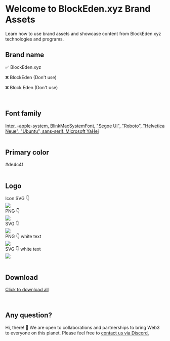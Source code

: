 # Welcome to BlockEden.xyz Brand Assets

Learn how to use brand assets and showcase content from BlockEden.xyz technologies and programs.

<div className="row">
  <div className="col"><h2>Brand name</h2></div>
  <div className="col">
    <p>✅ BlockEden.xyz</p>
    <p>❌ BlockEden (Don't use)</p>
    <p>❌ Block Eden (Don't use)</p>
  </div>
</div>

<br/>


<div className="row">
  <div className="col"><h2>Font family</h2></div>
  <div className="col">
    <a href="https://fonts.google.com/specimen/Inter" target="_blank">
      Inter, -apple-system, BlinkMacSystemFont, "Segoe UI", "Roboto", "Helvetica Neue", "Ubuntu", sans-serif, Microsoft
      YaHei
    </a>
  </div>
</div>

<br/>

<div className="row">
  <div className="col"><h2>Primary color</h2></div>
  <div className="col">
    #de4c4f
  </div>
</div>

<br/>

<div className="row">
  <div className="col"><h2>Logo</h2></div>
  <div className="col">
    <div>Icon SVG 👇</div>
    <img style={{width: "48px"}} src="/img/favicon.svg"/>
    <div>PNG 👇</div>
    <img src="https://tp-misc.b-cdn.net/blockeden/blockeden-xyz-black-text.png"/>
    <div>SVG 👇</div>
    <img src="https://tp-misc.b-cdn.net/blockeden/blockeden-xyz-black-text.svg"/>
    <div>PNG 👇 white text</div>
    <img style={{backgroundColor: "black", padding: "8px"}}
         src="https://tp-misc.b-cdn.net/blockeden/blockeden-xyz-white-text.png"/>
    <div>SVG 👇 white text</div>
    <img style={{backgroundColor: "black", padding: "8px"}}
         src="https://tp-misc.b-cdn.net/blockeden/blockeden-xyz-white-text.svg"/>
  </div>
</div>

<br/>

<div className="row">
  <div className="col"><h2>Download</h2></div>
  <div className="col">
    <p><a href="https://tp-misc.b-cdn.net/blockeden/BlockEden.xyz-Brand-Assets.zip">Click to download all</a></p>
  </div>
</div>

<br/>

<div className="row">
  <div className="col"><h2>Any question?</h2></div>
  <div className="col">
    <p>Hi, there! 👋 We are open to collaborations and partnerships to bring Web3 to everyone on this planet. Please feel
      free to <a href="https://discord.gg/4Yfvs2HWey">contact us via Discord.</a></p>
  </div>
</div>
